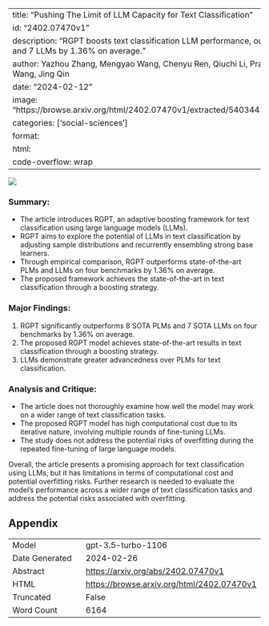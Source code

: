 
---
title: "Pushing The Limit of LLM Capacity for Text Classification"
id: "2402.07470v1"
description: "RGPT boosts text classification LLM performance, outperforming 8 PLMs and 7 LLMs by 1.36% on average."
author: Yazhou Zhang, Mengyao Wang, Chenyu Ren, Qiuchi Li, Prayag Tiwari, Benyou Wang, Jing Qin
date: "2024-02-12"
image: "https://browse.arxiv.org/html/2402.07470v1/extracted/5403443/images/model.png"
categories: ['social-sciences']
format:
  html:
    code-overflow: wrap
---

![](https://browse.arxiv.org/html/2402.07470v1/extracted/5403443/images/model.png)

### Summary:
- The article introduces RGPT, an adaptive boosting framework for text classification using large language models (LLMs).
- RGPT aims to explore the potential of LLMs in text classification by adjusting sample distributions and recurrently ensembling strong base learners.
- Through empirical comparison, RGPT outperforms state-of-the-art PLMs and LLMs on four benchmarks by 1.36% on average.
- The proposed framework achieves the state-of-the-art in text classification through a boosting strategy.

### Major Findings:
1. RGPT significantly outperforms 8 SOTA PLMs and 7 SOTA LLMs on four benchmarks by 1.36% on average.
2. The proposed RGPT model achieves state-of-the-art results in text classification through a boosting strategy.
3. LLMs demonstrate greater advancedness over PLMs for text classification.

### Analysis and Critique:
- The article does not thoroughly examine how well the model may work on a wider range of text classification tasks.
- The proposed RGPT model has high computational cost due to its iterative nature, involving multiple rounds of fine-tuning LLMs.
- The study does not address the potential risks of overfitting during the repeated fine-tuning of large language models.

Overall, the article presents a promising approach for text classification using LLMs, but it has limitations in terms of computational cost and potential overfitting risks. Further research is needed to evaluate the model's performance across a wider range of text classification tasks and address the potential risks associated with overfitting.

## Appendix

|          |          |
|----------|----------|
| Model     | gpt-3.5-turbo-1106       |
| Date Generated     | 2024-02-26       |
| Abstract | [https://arxiv.org/abs/2402.07470v1](https://arxiv.org/abs/2402.07470v1)        |
| HTML     | [https://browse.arxiv.org/html/2402.07470v1](https://browse.arxiv.org/html/2402.07470v1)       |
| Truncated       | False       |
| Word Count       | 6164       |